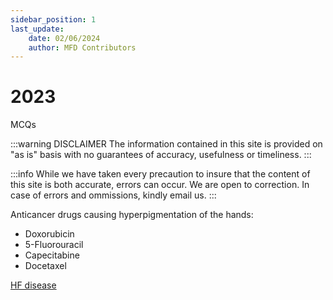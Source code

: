 ```yaml
---
sidebar_position: 1
last_update:
    date: 02/06/2024
    author: MFD Contributors
---
```


# 2023

MCQs

:::warning DISCLAIMER
The information contained in this site is provided on "as is" basis with no guarantees of accuracy, usefulness or timeliness.
:::

:::info
While we have taken every precaution to insure that the content of this site is both accurate, errors can occur. We are open to correction. In case of errors and ommissions, kindly email us.
:::

Anticancer drugs causing hyperpigmentation of the hands:
- Doxorubicin
- 5-Fluorouracil
- Capecitabine
- Docetaxel

<a href="https://shop.tarjomeplus.com/UploadFileEn/TPLUS_EN_4129.pdf">HF disease</a>